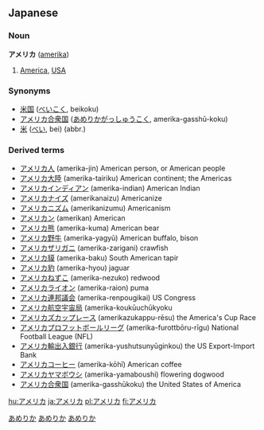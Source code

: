 == Japanese ==
===Noun===
'''アメリカ''' ([[amerika]])
# [[America]], [[USA]]


===Synonyms===
* [[米国]] ([[べいこく]], beikoku)
* [[アメリカ合衆国]] ([[あめりかがっしゅうこく]], amerika-gasshū-koku)
* [[米]] ([[べい]], bei) (abbr.)


===Derived terms===
*[[アメリカ人]] (amerika-jin) American person, or American people
*[[アメリカ大陸]] (amerika-tairiku) American continent; the Americas
*[[アメリカインディアン]] (amerika-indian) American Indian
*[[アメリカナイズ]] (amerikanaizu) Americanize
*[[アメリカニズム]] (amerikanizumu) Americanism
*[[アメリカン]] (amerikan) American
*[[アメリカ熊]] (amerika-kuma) American bear
*[[アメリカ野牛]] (amerika-yagyū) American buffalo, bison
*[[アメリカザリガニ]] (amerika-zarigani) crawfish
*[[アメリカ貘]] (amerika-baku) South American tapir
*[[アメリカ豹]] (amerika-hyou) jaguar
*[[アメリカねずこ]] (amerika-nezuko) redwood
*[[アメリカライオン]] (amerika-raion) puma
*[[アメリカ連邦議会]] (amerika-renpougikai) US Congress
*[[アメリカ航空宇宙局]] (amerika-koukūuchūkyoku
*[[アメリカズカップレース]] (amerikazukappu-rēsu) the America's Cup Race
*[[アメリカプロフットボールリーグ]] (amerika-furottbōru-rīgu) National Football League (NFL)
*[[アメリカ輸出入銀行]] (amerika-yushutsunyūginkou) the US Export-Import Bank
*[[アメリカコーヒー]] (amerika-kōhī) American coffee
*[[アメリカヤマボウシ]] (amerika-yamaboushi) flowering dogwood
*[[アメリカ合衆国]] (amerika-gasshūkoku) the United States of America

[[Category:Japanese language|あめりか]]
[[Category:Japanese nouns|あめりか]]
[[Category:Japanese proper nouns|あめりか]]

[[hu:アメリカ]]
[[ja:アメリカ]]
[[pl:アメリカ]]
[[fi:アメリカ]]